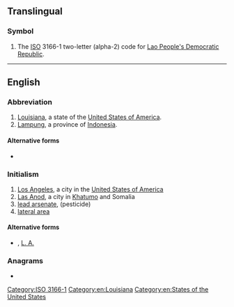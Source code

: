 {{also|Appqendix:Variations of "la"}}
==Translingual==

===Symbol===
{{head|mul|symbol}}

# The [[ISO]] 3166-1 two-letter (alpha-2) code for [[Lao People's Democratic Republic]].

[[Category:ISO 3166-1]]

----

==English==

===Abbreviation===
{{rfc-header|Abbreviation}}
{{head|en|abbreviation}}

# [[Louisiana]], a state of the [[United States of America]].
# [[Lampung]], a province of [[Indonesia]].

====Alternative forms====
* {{sense|Louisiana}} {{l|en|La.}}

===Initialism===
{{rfc-header|Initialism}}
{{head|en|initialism}}

# [[Los Angeles]], a city in the [[United States of America]]
# [[Las Anod]], a city in [[Khatumo]] and Somalia
# [[w:Lead hydrogen arsenate|lead arsenate]], (pesticide)
# [[lateral area]]

====Alternative forms====
* {{sense|Los Angeles}} {{l|en|L.A.}}, [[L. A.]]

===Anagrams===
* {{anagrams|en|& al.|-al|AL|Al|a.l.|al|al-|al.}}

[[Category:en:Louisiana]]
[[Category:en:States of the United States]]